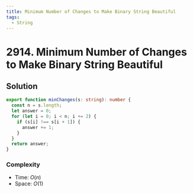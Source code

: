 ```yaml
---
title: Minimum Number of Changes to Make Binary String Beautiful
tags:
  - String
---
```


# 2914. Minimum Number of Changes to Make Binary String Beautiful

<Badges>
  <LevelBadge level="medium" />
  <TopicBadge name="String" slug="string" />
</Badges>

## Solution

```typescript filename="solution.ts" copy
export function minChanges(s: string): number {
  const n = s.length;
  let answer = 0;
  for (let i = 0; i < n; i += 2) {
    if (s[i] !== s[i + 1]) {
      answer += 1;
    }
  }
  return answer;
}
```

### Complexity

- Time: $O(n)$
- Space: $O(1)$

<ProblemLink
  codingSite="leetcode"
  href="https://leetcode.com/problems/minimum-number-of-changes-to-make-binary-string-beautiful"
  title="Minimum Number of Changes to Make Binary String Beautiful"
/>
